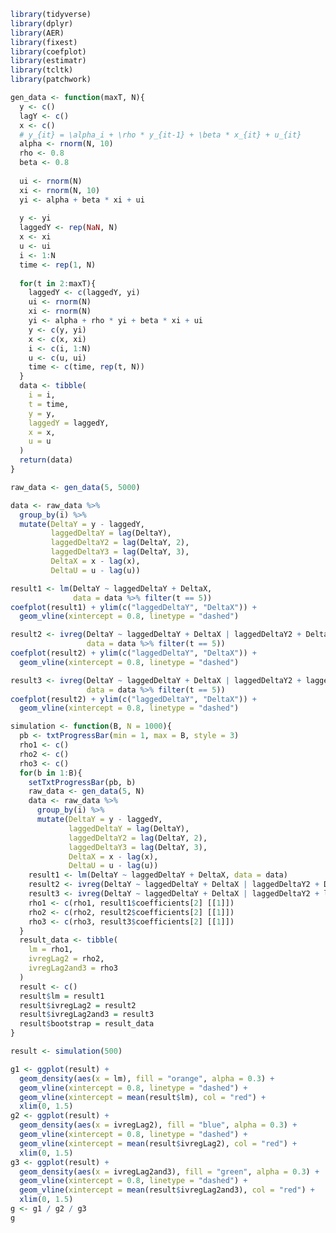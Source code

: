 ```r
library(tidyverse)
library(dplyr)
library(AER)
library(fixest)
library(coefplot)
library(estimatr)
library(tcltk)
library(patchwork)
```

```r
gen_data <- function(maxT, N){
  y <- c()
  lagY <- c()
  x <- c()
  # y_{it} = \alpha_i + \rho * y_{it-1} + \beta * x_{it} + u_{it}
  alpha <- rnorm(N, 10)
  rho <- 0.8
  beta <- 0.8
  
  ui <- rnorm(N)
  xi <- rnorm(N, 10)
  yi <- alpha + beta * xi + ui
  
  y <- yi
  laggedY <- rep(NaN, N)
  x <- xi
  u <- ui
  i <- 1:N
  time <- rep(1, N)
  
  for(t in 2:maxT){
    laggedY <- c(laggedY, yi)
    ui <- rnorm(N)
    xi <- rnorm(N)
    yi <- alpha + rho * yi + beta * xi + ui
    y <- c(y, yi)
    x <- c(x, xi)
    i <- c(i, 1:N)
    u <- c(u, ui)
    time <- c(time, rep(t, N))
  }
  data <- tibble(
    i = i,
    t = time,
    y = y,
    laggedY = laggedY,
    x = x,
    u = u
  )
  return(data)
}
```

```r
raw_data <- gen_data(5, 5000)

data <- raw_data %>% 
  group_by(i) %>% 
  mutate(DeltaY = y - laggedY,
         laggedDeltaY = lag(DeltaY),
         laggedDeltaY2 = lag(DeltaY, 2),
         laggedDeltaY3 = lag(DeltaY, 3),
         DeltaX = x - lag(x),
         DeltaU = u - lag(u))
```


```r
result1 <- lm(DeltaY ~ laggedDeltaY + DeltaX,
              data = data %>% filter(t == 5))
coefplot(result1) + ylim(c("laggedDeltaY", "DeltaX")) +
  geom_vline(xintercept = 0.8, linetype = "dashed")
```

```r
result2 <- ivreg(DeltaY ~ laggedDeltaY + DeltaX | laggedDeltaY2 + DeltaX,
                 data = data %>% filter(t == 5))
coefplot(result2) + ylim(c("laggedDeltaY", "DeltaX")) +
  geom_vline(xintercept = 0.8, linetype = "dashed")
```

```r
result3 <- ivreg(DeltaY ~ laggedDeltaY + DeltaX | laggedDeltaY2 + laggedDeltaY3 + DeltaX,
                 data = data %>% filter(t == 5))
coefplot(result2) + ylim(c("laggedDeltaY", "DeltaX")) +
  geom_vline(xintercept = 0.8, linetype = "dashed")
```

```r
simulation <- function(B, N = 1000){
  pb <- txtProgressBar(min = 1, max = B, style = 3)
  rho1 <- c()
  rho2 <- c()
  rho3 <- c()
  for(b in 1:B){
    setTxtProgressBar(pb, b)
    raw_data <- gen_data(5, N)
    data <- raw_data %>% 
      group_by(i) %>% 
      mutate(DeltaY = y - laggedY,
             laggedDeltaY = lag(DeltaY),
             laggedDeltaY2 = lag(DeltaY, 2),
             laggedDeltaY3 = lag(DeltaY, 3),
             DeltaX = x - lag(x),
             DeltaU = u - lag(u))
    result1 <- lm(DeltaY ~ laggedDeltaY + DeltaX, data = data)
    result2 <- ivreg(DeltaY ~ laggedDeltaY + DeltaX | laggedDeltaY2 + DeltaX, data = data)
    result3 <- ivreg(DeltaY ~ laggedDeltaY + DeltaX | laggedDeltaY2 + laggedDeltaY3 + DeltaX, data = data)
    rho1 <- c(rho1, result1$coefficients[2] [[1]])
    rho2 <- c(rho2, result2$coefficients[2] [[1]])
    rho3 <- c(rho3, result3$coefficients[2] [[1]])
  }
  result_data <- tibble(
    lm = rho1,
    ivregLag2 = rho2,
    ivregLag2and3 = rho3
  )
  result <- c()
  result$lm = result1
  result$ivregLag2 = result2
  result$ivregLag2and3 = result3
  result$bootstrap = result_data
}
```

```r
result <- simulation(500)
```

```r
g1 <- ggplot(result) +
  geom_density(aes(x = lm), fill = "orange", alpha = 0.3) +
  geom_vline(xintercept = 0.8, linetype = "dashed") +
  geom_vline(xintercept = mean(result$lm), col = "red") +
  xlim(0, 1.5) 
g2 <- ggplot(result) +
  geom_density(aes(x = ivregLag2), fill = "blue", alpha = 0.3) +
  geom_vline(xintercept = 0.8, linetype = "dashed") +
  geom_vline(xintercept = mean(result$ivregLag2), col = "red") +
  xlim(0, 1.5)
g3 <- ggplot(result) +
  geom_density(aes(x = ivregLag2and3), fill = "green", alpha = 0.3) +
  geom_vline(xintercept = 0.8, linetype = "dashed") +
  geom_vline(xintercept = mean(result$ivregLag2and3), col = "red") +
  xlim(0, 1.5)
g <- g1 / g2 / g3
g
```

